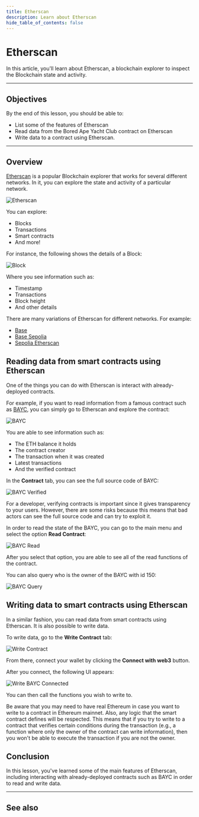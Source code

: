 ```yaml
---
title: Etherscan
description: Learn about Etherscan
hide_table_of_contents: false
---
```


# Etherscan

In this article, you'll learn about Etherscan, a blockchain explorer to inspect the Blockchain state and activity.

---

## Objectives

By the end of this lesson, you should be able to:

- List some of the features of Etherscan
- Read data from the Bored Ape Yacht Club contract on Etherscan
- Write data to a contract using Etherscan.

---

## Overview

[Etherscan](https://etherscan.io) is a popular Blockchain explorer that works for several different networks. In it, you can explore the state and activity of a particular network.

![Etherscan](/images/learn/etherscan/etherscan-user-interface.png)

You can explore:

- Blocks
- Transactions
- Smart contracts
- And more!

For instance, the following shows the details of a Block:

![Block](/images/learn/etherscan/blocks.png)

Where you see information such as:

- Timestamp
- Transactions
- Block height
- And other details

There are many variations of Etherscan for different networks. For example:

- [Base](https://basescan.org)
- [Base Sepolia](https://sepolia.basescan.org)
- [Sepolia Etherscan](https://sepolia.etherscan.io)

## Reading data from smart contracts using Etherscan

One of the things you can do with Etherscan is interact with already-deployed contracts.

For example, if you want to read information from a famous contract such as [BAYC](https://etherscan.io/token/0xbc4ca0eda7647a8ab7c2061c2e118a18a936f13d), you can simply go to Etherscan and explore the contract:

![BAYC](/images/learn/etherscan/bayc.png)

You are able to see information such as:

- The ETH balance it holds
- The contract creator
- The transaction when it was created
- Latest transactions
- And the verified contract

In the **Contract** tab, you can see the full source code of BAYC:

![BAYC Verified](/images/learn/etherscan/bayc-verified.png)

For a developer, verifying contracts is important since it gives transparency to your users. However, there are some risks because this means that bad actors can see the full source code and can try to exploit it.

In order to read the state of the BAYC, you can go to the main menu and select the option **Read Contract**:

![BAYC Read](/images/learn/etherscan/bayc-read.png)

After you select that option, you are able to see all of the read functions of the contract.

You can also query who is the owner of the BAYC with id 150:

![BAYC Query](/images/learn/etherscan/bayc-query.png)

## Writing data to smart contracts using Etherscan

In a similar fashion, you can read data from smart contracts using Etherscan. It is also possible to write data.

To write data, go to the **Write Contract** tab:

![Write Contract](/images/learn/etherscan/bayc-write.png)

From there, connect your wallet by clicking the **Connect with web3** button.

After you connect, the following UI appears:

![Write BAYC Connected](/images/learn/etherscan/bayc-write-connected.png)

You can then call the functions you wish to write to.

<Note>
Be aware that you may need to have real Ethereum in case you want to write to a contract in Ethereum mainnet. Also, any logic that the smart contract defines will be respected. This means that if you try to write to a contract that verifies certain conditions during the transaction (e.g., a function where only the owner of the contract can write information), then you won't be able to execute the transaction if you are not the owner.
</Note>


## Conclusion

In this lesson, you've learned some of the main features of Etherscan, including interacting with already-deployed contracts such as BAYC in order to read and write data.

---

## See also

[Base]: https://basescan.org
[Base Sepolia]: https://sepolia.basescan.org
[Sepolia Etherscan]: https://sepolia.etherscan.io
